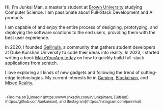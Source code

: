 Hi, I'm Junkai Man,
a master's student at [Brown University](https://brown.edu) studying Computer Science. I am passionate about Full-Stack Development and AI products.

I am capable of and enjoy the entire process of designing, prototyping, and deploying the software solutions to the end users, providing them with the best user experience.

In 2020, I founded [Gallinula](https://gallinula.com), a community that gathers student developers at Duke Kunshan University to code their ideas into reality. In 2023, I started writing a book [MakeYourApp.today](https://MakeYourApp.today) on how to quickly build full-stack applications from scratch.

I love exploring all kinds of new gadgets and following the trend of cutting-edge technologies.
My current interests lie in [Gaming](/blogs/gaming), [Blockchain](/blogs/blockchain), and [Mixed Reality](/blogs/mixed_reality).

<br />
<small className="">· Find me on [LinkedIn](https://www.linkedin.com/in/junkaiman), [GitHub](https://github.com/junkaiman), and [Instagram](https://instagram.com/junnnkai) </small>